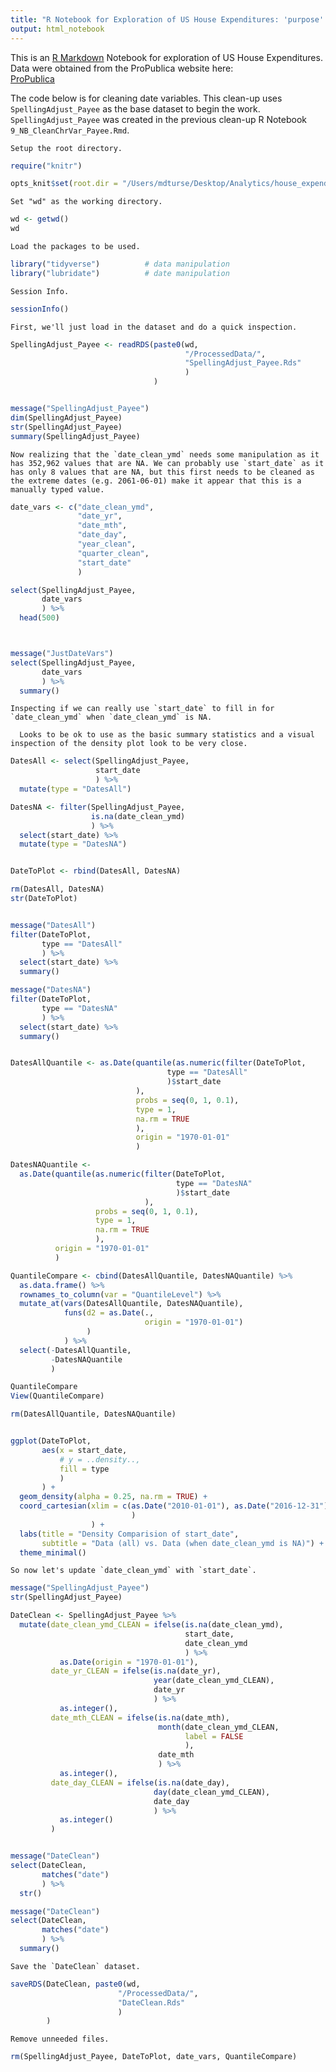 ```yaml
---
title: "R Notebook for Exploration of US House Expenditures: 'purpose' variable"
output: html_notebook
---
```

  
    
  This is an [R Markdown](http://rmarkdown.rstudio.com) Notebook for exploration of US House Expenditures. Data were obtained from the ProPublica website here:  
[ProPublica](https://projects.propublica.org/represent/expenditures)  
  
  
  The code below is for cleaning date variables. This clean-up uses `SpellingAdjust_Payee` as the base dataset to begin the work. `SpellingAdjust_Payee` was created in the previous clean-up R Notebook `9_NB_CleanChrVar_Payee.Rmd`.
  
    
    Setup the root directory.
```r

require("knitr")

opts_knit$set(root.dir = "/Users/mdturse/Desktop/Analytics/house_expenditures/supermdat_general_exploration")

```
  
    
    Set "wd" as the working directory.
```r

wd <- getwd()
wd

```
  
    
    Load the packages to be used.
```r

library("tidyverse")          # data manipulation
library("lubridate")          # date manipulation

```
  
    
    Session Info.
```r

sessionInfo()

```
  
    
    First, we'll just load in the dataset and do a quick inspection.
```r

SpellingAdjust_Payee <- readRDS(paste0(wd,
                                       "/ProcessedData/",
                                       "SpellingAdjust_Payee.Rds"
                                       )
                                )


message("SpellingAdjust_Payee")
dim(SpellingAdjust_Payee)
str(SpellingAdjust_Payee)
summary(SpellingAdjust_Payee)

```
  
    
    Now realizing that the `date_clean_ymd` needs some manipulation as it has 352,962 values that are NA. We can probably use `start_date` as it has only 8 values that are NA, but this first needs to be cleaned as the extreme dates (e.g. 2061-06-01) make it appear that this is a manually typed value.
```r

date_vars <- c("date_clean_ymd",
               "date_yr",
               "date_mth",
               "date_day",
               "year_clean",
               "quarter_clean",
               "start_date"
               )

select(SpellingAdjust_Payee,
       date_vars
       ) %>%
  head(500)



message("JustDateVars")
select(SpellingAdjust_Payee,
       date_vars
       ) %>% 
  summary()

```
  
    
    Inspecting if we can really use `start_date` to fill in for `date_clean_ymd` when `date_clean_ymd` is NA.  
      
      Looks to be ok to use as the basic summary statistics and a visual inspection of the density plot look to be very close.
```r

DatesAll <- select(SpellingAdjust_Payee,
                   start_date
                   ) %>% 
  mutate(type = "DatesAll")

DatesNA <- filter(SpellingAdjust_Payee,
                  is.na(date_clean_ymd)
                  ) %>% 
  select(start_date) %>% 
  mutate(type = "DatesNA")


DateToPlot <- rbind(DatesAll, DatesNA)

rm(DatesAll, DatesNA)
str(DateToPlot)


message("DatesAll")
filter(DateToPlot,
       type == "DatesAll"
       ) %>% 
  select(start_date) %>% 
  summary()

message("DatesNA")
filter(DateToPlot,
       type == "DatesNA"
       ) %>% 
  select(start_date) %>% 
  summary()


DatesAllQuantile <- as.Date(quantile(as.numeric(filter(DateToPlot,
                                   type == "DatesAll"
                                   )$start_date
                            ),
                            probs = seq(0, 1, 0.1),
                            type = 1,
                            na.rm = TRUE
                            ),
                            origin = "1970-01-01"
                            )

DatesNAQuantile <- 
  as.Date(quantile(as.numeric(filter(DateToPlot,
                                     type == "DatesNA"
                                     )$start_date
                              ),
                   probs = seq(0, 1, 0.1),
                   type = 1,
                   na.rm = TRUE
                   ),
          origin = "1970-01-01"
          )

QuantileCompare <- cbind(DatesAllQuantile, DatesNAQuantile) %>% 
  as.data.frame() %>% 
  rownames_to_column(var = "QuantileLevel") %>% 
  mutate_at(vars(DatesAllQuantile, DatesNAQuantile),
            funs(d2 = as.Date(.,
                              origin = "1970-01-01")
                 )
            ) %>% 
  select(-DatesAllQuantile,
         -DatesNAQuantile
         )

QuantileCompare
View(QuantileCompare)

rm(DatesAllQuantile, DatesNAQuantile)


ggplot(DateToPlot,
       aes(x = start_date,
           # y = ..density..,
           fill = type
           )
       ) +
  geom_density(alpha = 0.25, na.rm = TRUE) +
  coord_cartesian(xlim = c(as.Date("2010-01-01"), as.Date("2016-12-31")
                           )
                  ) +
  labs(title = "Density Comparision of start_date",
       subtitle = "Data (all) vs. Data (when date_clean_ymd is NA)") +
  theme_minimal()

```
  
    
    So now let's update `date_clean_ymd` with `start_date`.
```r

message("SpellingAdjust_Payee")
str(SpellingAdjust_Payee)

DateClean <- SpellingAdjust_Payee %>% 
  mutate(date_clean_ymd_CLEAN = ifelse(is.na(date_clean_ymd),
                                       start_date,
                                       date_clean_ymd
                                       ) %>% 
           as.Date(origin = "1970-01-01"),
         date_yr_CLEAN = ifelse(is.na(date_yr),
                                year(date_clean_ymd_CLEAN),
                                date_yr
                                ) %>% 
           as.integer(),
         date_mth_CLEAN = ifelse(is.na(date_mth),
                                 month(date_clean_ymd_CLEAN,
                                       label = FALSE
                                       ),
                                 date_mth
                                 ) %>% 
           as.integer(),
         date_day_CLEAN = ifelse(is.na(date_day),
                                day(date_clean_ymd_CLEAN),
                                date_day
                                ) %>% 
           as.integer()
         )


message("DateClean")
select(DateClean,
       matches("date")
       ) %>% 
  str()

message("DateClean")
select(DateClean,
       matches("date")
       ) %>% 
  summary()

```


    Save the `DateClean` dataset.
```r

saveRDS(DateClean, paste0(wd,
                        "/ProcessedData/",
                        "DateClean.Rds"
                        )
        )

```
  
    
    Remove unneeded files.
```r

rm(SpellingAdjust_Payee, DateToPlot, date_vars, QuantileCompare)

```


